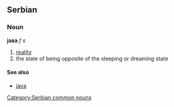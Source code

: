 ==Serbian==
===Noun===
'''јава''' ''f s''
#[[reality]]
#the state of being opposite of the sleeping or dreaming state
====See also====
*[[java]]
[[Category:Serbian common nouns]]